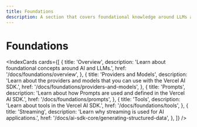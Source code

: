 ```yaml
---
title: Foundations
description: A section that covers foundational knowledge around LLMs and concepts crucial to the Vercel AI SDK
---
```


# Foundations

<IndexCards
  cards={[
    {
      title: 'Overview',
      description: 'Learn about foundational concepts around AI and LLMs.',
      href: '/docs/foundations/overview',
    },
    {
      title: 'Providers and Models',
      description:
        'Learn about the providers and models that you can use with the Vercel AI SDK.',
      href: '/docs/foundations/providers-and-models',
    },
    {
      title: 'Prompts',
      description:
        'Learn about how Prompts are used and defined in the Vercel AI SDK.',
      href: '/docs/foundations/prompts',
    },
    {
      title: 'Tools',
      description: 'Learn about tools in the Vercel AI SDK.',
      href: '/docs/foundations/tools',
    },
    {
      title: 'Streaming',
      description: 'Learn why streaming is used for AI applications.',
      href: '/docs/ai-sdk-core/generating-structured-data',
    },
  ]}
/>
